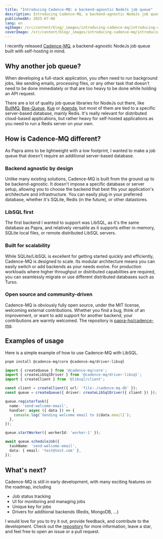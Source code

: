 ```yaml
---
title: "Introducing Cadence-MQ: a backend-agnostic NodeJs job queue"
description: Introducing Cadence-MQ, a backend-agnostic NodeJs job queue built for self-hosted applications and high-performance workloads.
publishedAt: 2025-07-08
lang: en
ogImage: /src/content/blog/_images/introducing-cadence-mq/introducing-cadence-mq.og.png
coverImage: /src/content/blog/_images/introducing-cadence-mq/introducing-cadence-mq.preview.png
---
```


I recently released [Cadence-MQ](https://github.com/papra-hq/cadence-mq), a backend-agnostic NodeJs job queue built with self-hosting in mind.

## Why another job queue?

When developing a full-stack application, you often need to run background jobs, like sending emails, processing files, or any other task that doesn't need to be done immediately or that are too heavy to be done while holding an API request.

There are a lot of quality job queue libraries for NodeJs out there, like [BullMQ](https://github.com/taskforcesh/bullmq), [Bee-Queue](https://github.com/bee-queue/bee-queue), [Kue](https://github.com/Automattic/kue) or [Agenda](https://github.com/agenda/agenda), but most of them are tied to a specific server-based database, mainly Redis. It's really relevant for distributed cloud-based applications, but rather heavy for self-hosted applications as you need to run a Redis server on your own.

## How is Cadence-MQ different?

As Papra aims to be lightweight with a low footprint, I wanted to make a job queue that doesn't require an additional server-based database.

### Backend agnostic by design

Unlike many existing solutions, Cadence-MQ is built from the ground up to be backend-agnostic. It doesn't impose a specific database or server setup, allowing you to choose the backend that best fits your application's architecture and infrastructure. You can easily plug in your preferred database, whether it's SQLite, Redis (in the future), or other datastores.

### LibSQL first

The first backend I wanted to support was LibSQL, as it's the same database as Papra, and relatively versatile as it supports either in-memory, SQLite local files, or remote distributed LibSQL servers.

### Built for scalability

While SQLite/LibSQL is excellent for getting started quickly and efficiently, Cadence-MQ is designed to scale. Its modular architecture means you can easily switch or add backends as your needs evolve. For production workloads where higher throughput or distributed capabilities are required, you can seamlessly migrate or use different distributed databases such as Turso.

### Open source and community-driven

Cadence-MQ is obviously fully open source, under the MIT license, welcoming external contributions. Whether you find a bug, think of an improvement, or want to add support for another backend, your contributions are warmly welcomed. The repository is [papra-hq/cadence-mq](https://github.com/papra-hq/cadence-mq).

## Examples of usage

Here is a simple example of how to use Cadence-MQ with LibSQL.

```bash
pnpm install @cadence-mq/core @cadence-mq/driver-libsql
```

```typescript
import { createQueue } from '@cadence-mq/core';
import { createLibSqlDriver } from '@cadence-mq/driver-libsql';
import { createClient } from '@libsql/client';

const client = createClient({ url: 'file:./cadence-mq.db' });
const queue = createQueue({ driver: createLibSqlDriver({ client }) });

queue.registerTask({
  name: 'send-welcome-email',
  handler: async ({ data }) => {
    console.log(`Sending welcome email to ${data.email}`);
  },
});

queue.startWorker({ workerId: 'worker-1' });

await queue.scheduleJob({
  taskName: 'send-welcome-email',
  data: { email: 'test@test.com' },
});
```

## What's next?

Cadence-MQ is still in early development, with many exciting features on the roadmap, including 
- Job status tracking
- UI for monitoring and managing jobs
- Unique key for jobs
- Drivers for additional backends (Redis, MongoDB, ...)

I would love for you to try it out, provide feedback, and contribute to the development. Check out the [repository](https://github.com/papra-hq/cadence-mq) for more information, leave a star, and feel free to open an issue or a pull request.